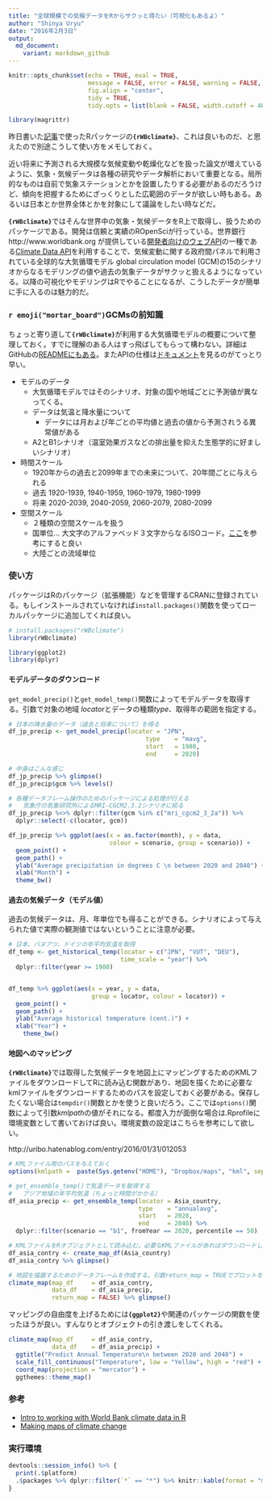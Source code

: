 ```yaml
---
title: "全球規模での気候データをRからサクッと得たい（可視化もあるよ）" 
author: "Shinya Uryu"
date: "2016年2月3日"
output: 
  md_document:
    variant: markdown_github
---
```


```r
knitr::opts_chunk$set(echo = TRUE, eval = TRUE, 
                      message = FALSE, error = FALSE, warning = FALSE,
                      fig.align = "center",
                      tidy = TRUE,
                      tidy.opts = list(blank = FALSE, width.cutoff = 40))
```

```r
library(magrittr)
```

昨日書いた[記事](http://uribo.hatenablog.com/entry/zuur_et_al_2010_8)で使ったRパッケージの**`{rWBclimate}`**、これは良いものだ、と思えたので別途こうして使い方をメモしておく。

近い将来に予測される大規模な気候変動や乾燥化などを扱った論文が増えているように、気象・気候データは各種の研究やデータ解析において重要となる。局所的なものは自前で気象ステーションとかを設置したりする必要があるのだろうけど、傾向を把握するためにざっくりとした広範囲のデータが欲しい時もある。あるいは日本とか世界全体とかを対象にして議論をしたい時などだ。

**`{rWBclimate}`**ではそんな世界中の気象・気候データをR上で取得し、扱うためのパッケージである。開発は信頼と実績のROpenSciが行っている。世界銀行 http://www.worldbank.org が提供している[開発者向けのウェブAPI](http://data.worldbank.org/developers)の一種である[Climate Data API](http://data.worldbank.org/developers/climate-data-api)を利用することで、気候変動に関する政府間パネルで利用されている全球的な大気循環モデル global circulation model (GCM)の15のシナリオからなるモデリングの値や過去の気象データがサクッと扱えるようになっている。以降の可視化やモデリングはRでやることになるが、こうしたデータが簡単に手に入るのは魅力的だ。

### `r emoji("mortar_board")`GCMsの前知識

ちょっと寄り道して**`{rWBclimate}`**が利用する大気循環モデルの概要について整理しておく。すでに理解のある人はすっ飛ばしてもらって構わない。詳細はGitHubの[READMEにもある](https://github.com/ropensci/rWBclimate#data-classes)。またAPIの仕様は[ドキュメント](http://data.worldbank.org/developers/climate-data-api)を見るのがてっとり早い。


* モデルのデータ
   * 大気循環モデルではそのシナリオ、対象の国や地域ごとに予測値が異なってくる。
   * データは気温と降水量について
       * データには月および年ごとの平均値と過去の値から予測されうる異常値がある
   * A2とB1シナリオ（温室効果ガスなどの排出量を抑えた生態学的に好ましいシナリオ）
* 時間スケール
    * 1920年からの過去と2099年までの未来について、20年間ごとに与えられる
    * 過去 1920-1939, 1940-1959, 1960-1979, 1980-1999
    * 将来 2020-2039, 2040-2059, 2060-2079, 2080-2099
* 空間スケール
    * ２種類の空間スケールを扱う
    * 国単位... 大文字のアルファベッド３文字からなるISOコード。[ここ](http://unstats.un.org/unsd/methods/m49/m49alpha.htm)を参考にすると良い
    * 大陸ごとの流域単位

### 使い方

パッケージはRのパッケージ（拡張機能）などを管理するCRANに登録されている。もしインストールされていなければ`install.packages()`関数を使ってローカルパッケージに追加してくれば良い。

```r
# install.packages("rWBclimate")
library(rWBclimate)
```

```r
library(ggplot2)
library(dplyr)
```

#### モデルデータのダウンロード

`get_model_precip()`と`get_model_temp()`関数によってモデルデータを取得する。引数で対象の地域 *locator*とデータの種類*type*、取得年の範囲を指定する。

```r
# 日本の降水量のデータ（過去と将来について）を得る
df_jp_precip <- get_model_precip(locator = "JPN",
                                      type    = "mavg",
                                      start   = 1980,
                                      end     = 2020)

# 中身はこんな感じ
df_jp_precip %>% glimpse()
df_jp_precip$gcm %>% levels()

# 各種データフレーム操作のためのパッケージによる処理が行える
#   気象庁の気象研究所によるMRI-CGCM2.3.2シナリオに絞る
df_jp_precip %<>% dplyr::filter(gcm %in% c("mri_cgcm2_3_2a")) %>% 
  dplyr::select(-c(locator, gcm))

df_jp_precip %>% ggplot(aes(x = as.factor(month), y = data, 
                            colour = scenario, group = scenario)) + 
  geom_point() + 
  geom_path() + 
  ylab("Average precipitation in degrees C \n between 2020 and 2040") +
  xlab("Month") + 
  theme_bw()
```


#### 過去の気候データ（モデル値）

過去の気候データは、月、年単位でも得ることができる。シナリオによって与えられた値で実際の観測値ではないということに注意が必要。

```r
# 日本、バヌアツ、ドイツの年平均気温を取得
df_temp <- get_historical_temp(locator = c("JPN", "VUT", "DEU"), 
                               time_scale = "year") %>% 
  dplyr::filter(year >= 1980)


df_temp %>% ggplot(aes(x = year, y = data, 
                       group = locator, colour = locator)) +
  geom_point() + 
  geom_path() + 
  ylab("Average historical temperature (cent.)") +
  xlab("Year") +
    theme_bw()
```

#### 地図へのマッピング

**`{rWBclimate}`**では取得した気候データを地図上にマッピングするためのKMLファイルをダウンロードしてRに読み込む関数があり、地図を描くために必要なkmlファイルをダウンロードするためのパスを設定しておく必要がある。保存したくない場合は`tempdir()`関数とかを使うと良いだろう。ここでは`options()`関数によって引数*kmlpath*の値がそれになる。都度入力が面倒な場合は.Rprofileに環境変数として書いておけば良い。環境変数の設定はこちらを参考にして欲しい。

http://uribo.hatenablog.com/entry/2016/01/31/012053

```r
# KMLファイル用のパスを与えておく
options(kmlpath =  paste(Sys.getenv("HOME"), "Dropbox/maps", "kml", sep = "/"))
```

```r
# get_ensemble_temp()で気温データを取得する
#   アジア地域の年平均気温（ちょっと時間がかかる）
df_asia_precip <- get_ensemble_temp(locator = Asia_country,
                                    type    = "annualavg",
                                    start   = 2020,
                                    end     = 2040) %>% 
  dplyr::filter(scenario == "b1", fromYear == 2020, percentile == 50)
```


```r
# KMLファイルをRオブジェクトとして読み込む。必要なKMLファイルがあればダウンロードしてくる
df_asia_contry <- create_map_df(Asia_country)
df_asia_contry %>% glimpse()
```

```r
# 地図を描画するためのデータフレームを作成する。引数return_map = TRUEでプロットを行う
climate_map(map_df     = df_asia_contry, 
            data_df    = df_asia_precip, 
            return_map = FALSE) %>% glimpse()
```

マッピングの自由度を上げるためには**`{ggplot2}`**や関連のパッケージの関数を使ったほうが良い。すんなりとオブジェクトの引き渡しをしてくれる。

```r
climate_map(map_df     = df_asia_contry, 
            data_df    = df_asia_precip) +
  ggtitle("Predict Annual Temperature\n between 2020 and 2040") +
  scale_fill_continuous("Temperature", low = "Yellow", high = "red") +  
  coord_map(projection = "mercator") +
  ggthemes::theme_map()
```


### 参考

* [Intro to working with World Bank climate data in R](https://ropensci.org/usecases/rwbclimate_intro.html)
* [Making maps of climate change](https://ropensci.org/blog/2013/07/19/rWBclimate-maps/)

### 実行環境

```r
devtools::session_info() %>% {
  print(.$platform)
  .$packages %>% dplyr::filter(`*` == "*") %>% knitr::kable(format = "markdown")
}
```
